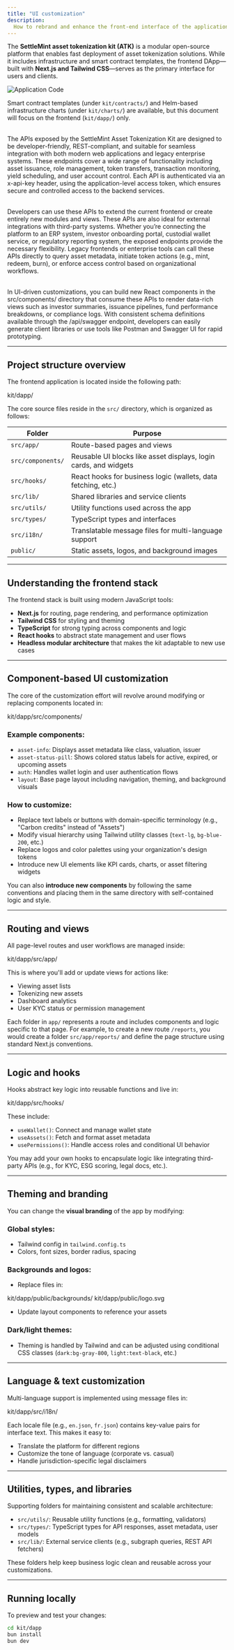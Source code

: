 ```yaml
---
title: "UI customization"
description:
  How to rebrand and enhance the front-end interface of the application
---
```


The **SettleMint asset tokenization kit (ATK)** is a modular open-source
platform that enables fast deployment of asset tokenization solutions. While it
includes infrastructure and smart contract templates, the frontend DApp—built
with **Next.js and Tailwind CSS**—serves as the primary interface for users and
clients.

![Application Code](../../../img/application-kits/atk-ui-github.png)

Smart contract templates (under `kit/contracts/`) and Helm-based infrastructure
charts (under `kit/charts/`) are available, but this document will focus on the
frontend (`kit/dapp/`) only.
<br></br>

The APIs exposed by the SettleMint Asset Tokenization Kit are designed to be
developer-friendly, REST-compliant, and suitable for seamless integration with
both modern web applications and legacy enterprise systems. These endpoints
cover a wide range of functionality including asset issuance, role management,
token transfers, transaction monitoring, yield scheduling, and user account
control. Each API is authenticated via an x-api-key header, using the
application-level access token, which ensures secure and controlled access to
the backend services.
<br></br>

Developers can use these APIs to extend the current frontend or create entirely
new modules and views. These APIs are also ideal for external integrations with third-party systems.
Whether you’re connecting the platform to an ERP system, investor onboarding
portal, custodial wallet service, or regulatory reporting system, the exposed
endpoints provide the necessary flexibility. Legacy frontends or enterprise
tools can call these APIs directly to query asset metadata, initiate token
actions (e.g., mint, redeem, burn), or enforce access control based on
organizational workflows.
<br></br>

In UI-driven customizations, you can build new React components in the
src/components/ directory that consume these APIs to render data-rich views such
as investor summaries, issuance pipelines, fund performance breakdowns, or
compliance logs. With consistent schema definitions available through the
/api/swagger endpoint, developers can easily generate client libraries or use
tools like Postman and Swagger UI for rapid prototyping.


---

## Project structure overview

The frontend application is located inside the following path:

kit/dapp/

The core source files reside in the `src/` directory, which is organized as
follows:

| Folder            | Purpose                                                          |
| ----------------- | ---------------------------------------------------------------- |
| `src/app/`        | Route-based pages and views                                      |
| `src/components/` | Reusable UI blocks like asset displays, login cards, and widgets |
| `src/hooks/`      | React hooks for business logic (wallets, data fetching, etc.)    |
| `src/lib/`        | Shared libraries and service clients                             |
| `src/utils/`      | Utility functions used across the app                            |
| `src/types/`      | TypeScript types and interfaces                                  |
| `src/i18n/`       | Translatable message files for multi-language support            |
| `public/`         | Static assets, logos, and background images                      |

---

## Understanding the frontend stack

The frontend stack is built using modern JavaScript tools:

- **Next.js** for routing, page rendering, and performance optimization
- **Tailwind CSS** for styling and theming
- **TypeScript** for strong typing across components and logic
- **React hooks** to abstract state management and user flows
- **Headless modular architecture** that makes the kit adaptable to new use
  cases

---

## Component-based UI customization

The core of the customization effort will revolve around modifying or replacing
components located in:

kit/dapp/src/components/

### Example components:

- `asset-info`: Displays asset metadata like class, valuation, issuer
- `asset-status-pill`: Shows colored status labels for active, expired, or
  upcoming assets
- `auth`: Handles wallet login and user authentication flows
- `layout`: Base page layout including navigation, theming, and background
  visuals

### How to customize:

- Replace text labels or buttons with domain-specific terminology (e.g., "Carbon
  credits" instead of "Assets")
- Modify visual hierarchy using Tailwind utility classes (`text-lg`,
  `bg-blue-200`, etc.)
- Replace logos and color palettes using your organization's design tokens
- Introduce new UI elements like KPI cards, charts, or asset filtering widgets

You can also **introduce new components** by following the same conventions and
placing them in the same directory with self-contained logic and style.

---

## Routing and views

All page-level routes and user workflows are managed inside:

kit/dapp/src/app/

This is where you'll add or update views for actions like:

- Viewing asset lists
- Tokenizing new assets
- Dashboard analytics
- User KYC status or permission management

Each folder in `app/` represents a route and includes components and logic
specific to that page. For example, to create a new route `/reports`, you would
create a folder `src/app/reports/` and define the page structure using standard
Next.js conventions.

---

## Logic and hooks

Hooks abstract key logic into reusable functions and live in:

kit/dapp/src/hooks/

These include:

- `useWallet()`: Connect and manage wallet state
- `useAssets()`: Fetch and format asset metadata
- `usePermissions()`: Handle access roles and conditional UI behavior

You may add your own hooks to encapsulate logic like integrating third-party
APIs (e.g., for KYC, ESG scoring, legal docs, etc.).

---

## Theming and branding

You can change the **visual branding** of the app by modifying:

### Global styles:

- Tailwind config in `tailwind.config.ts`
- Colors, font sizes, border radius, spacing

### Backgrounds and logos:

- Replace files in:

kit/dapp/public/backgrounds/ kit/dapp/public/logo.svg

- Update layout components to reference your assets

### Dark/light themes:

- Theming is handled by Tailwind and can be adjusted using conditional CSS
  classes (`dark:bg-gray-800`, `light:text-black`, etc.)

---

## Language & text customization

Multi-language support is implemented using message files in:

kit/dapp/src/i18n/

Each locale file (e.g., `en.json`, `fr.json`) contains key-value pairs for
interface text. This makes it easy to:

- Translate the platform for different regions
- Customize the tone of language (corporate vs. casual)
- Handle jurisdiction-specific legal disclaimers

---

## Utilities, types, and libraries

Supporting folders for maintaining consistent and scalable architecture:

- `src/utils/`: Reusable utility functions (e.g., formatting, validators)
- `src/types/`: TypeScript types for API responses, asset metadata, user models
- `src/lib/`: External service clients (e.g., subgraph queries, REST API
  fetchers)

These folders help keep business logic clean and reusable across your
customizations.

---

## Running locally

To preview and test your changes:

```bash
cd kit/dapp
bun install
bun dev
```
